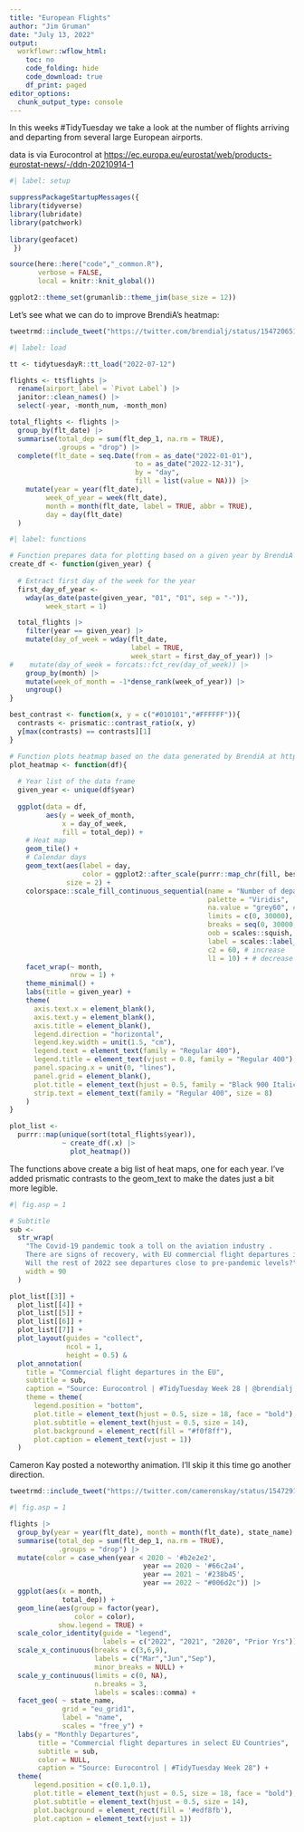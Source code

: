 ```yaml
---
title: "European Flights"
author: "Jim Gruman"
date: "July 13, 2022"
output:
  workflowr::wflow_html:
    toc: no
    code_folding: hide
    code_download: true
    df_print: paged
editor_options:
  chunk_output_type: console
---
```


In this weeks #TidyTuesday we take a look at the number of flights arriving and departing from several large European airports.

data is via Eurocontrol at [https://ec.europa.eu/eurostat/web/products-eurostat-news/-/ddn-20210914-1](https://ec.europa.eu/eurostat/web/products-eurostat-news/-/ddn-20210914-1)

```r
#| label: setup

suppressPackageStartupMessages({
library(tidyverse)
library(lubridate)
library(patchwork)
  
library(geofacet)
 })

source(here::here("code","_common.R"),
       verbose = FALSE,
       local = knitr::knit_global())

ggplot2::theme_set(grumanlib::theme_jim(base_size = 12))

```

Let's see what we can do to improve BrendiA's heatmap:

```r
tweetrmd::include_tweet("https://twitter.com/brendialj/status/1547206511910600706")
```


```r
#| label: load

tt <- tidytuesdayR::tt_load("2022-07-12")

flights <- tt$flights |> 
  rename(airport_label = `Pivot Label`) |> 
  janitor::clean_names() |> 
  select(-year, -month_num, -month_mon)

total_flights <- flights |> 
  group_by(flt_date) |> 
  summarise(total_dep = sum(flt_dep_1, na.rm = TRUE),
            .groups = "drop") |> 
  complete(flt_date = seq.Date(from = as_date("2022-01-01"),
                               to = as_date("2022-12-31"),
                               by = "day",
                               fill = list(value = NA))) |> 
    mutate(year = year(flt_date), 
         week_of_year = week(flt_date),
         month = month(flt_date, label = TRUE, abbr = TRUE),
         day = day(flt_date)
  )


```


```r
#| label: functions

# Function prepares data for plotting based on a given year by BrendiA at https://github.com/BrendiA/tidy-tuesday/blob/main/2022/week-28/week-28.R
create_df <- function(given_year) {
  
  # Extract first day of the week for the year
  first_day_of_year <-
    wday(as_date(paste(given_year, "01", "01", sep = "-")),
         week_start = 1)

  total_flights |> 
    filter(year == given_year) |> 
    mutate(day_of_week = wday(flt_date,
                              label = TRUE,
                              week_start = first_day_of_year)) |> 
#    mutate(day_of_week = forcats::fct_rev(day_of_week)) |>  
    group_by(month) |> 
    mutate(week_of_month = -1*dense_rank(week_of_year)) |> 
    ungroup()
}

best_contrast <- function(x, y = c("#010101","#FFFFFF")){
  contrasts <- prismatic::contrast_ratio(x, y)
  y[max(contrasts) == contrasts][1]
}

# Function plots heatmap based on the data generated by BrendiA at https://github.com/BrendiA/tidy-tuesday/blob/main/2022/week-28/week-28.R  with Emil Hvitfeldt's Prismatic text color adjustments
plot_heatmap <- function(df){
  
  # Year list of the data frame
  given_year <- unique(df$year)
  
  ggplot(data = df,
         aes(y = week_of_month, 
             x = day_of_week,
             fill = total_dep)) +
    # Heat map
    geom_tile() +
    # Calendar days
    geom_text(aes(label = day,
                  color = ggplot2::after_scale(purrr::map_chr(fill, best_contrast))),
              size = 2) +
    colorspace::scale_fill_continuous_sequential(name = "Number of departures",
                                                 palette = "Viridis",
                                                 na.value = "grey60", # Fill missing dates
                                                 limits = c(0, 30000),
                                                 breaks = seq(0, 30000, 10000),
                                                 oob = scales::squish,
                                                 label = scales::label_comma(accuracy = 1),
                                                 c2 = 60, # increase
                                                 l1 = 10) + # decrease
    facet_wrap(~ month,
               nrow = 1) +
    theme_minimal() +
    labs(title = given_year) +
    theme(
      axis.text.x = element_blank(),
      axis.text.y = element_blank(),
      axis.title = element_blank(),
      legend.direction = "horizontal",
      legend.key.width = unit(1.5, "cm"),
      legend.text = element_text(family = "Regular 400"),
      legend.title = element_text(vjust = 0.8, family = "Regular 400"),
      panel.spacing.x = unit(0, "lines"),
      panel.grid = element_blank(),
      plot.title = element_text(hjust = 0.5, family = "Black 900 Italic", size = 12, face = "bold"),
      strip.text = element_text(family = "Regular 400", size = 8)
    ) 
}

```

```r

plot_list <- 
  purrr::map(unique(sort(total_flights$year)),
             ~ create_df(.x) |> 
               plot_heatmap())

```

The functions above create a big list of heat maps, one for each year. I've added prismatic contrasts to the geom_text to make the dates just a bit more legible. 


```r
#| fig.asp = 1

# Subtitle 
sub <-
  str_wrap(
    "The Covid-19 pandemic took a toll on the aviation industry . 
    There are signs of recovery, with EU commercial flight departures increasing from mid-June 2021. 
    Will the rest of 2022 see departures close to pre-pandemic levels?",
    width = 90
  )

plot_list[[3]] + 
  plot_list[[4]] + 
  plot_list[[5]] + 
  plot_list[[6]] +
  plot_list[[7]] +
  plot_layout(guides = "collect",
              ncol = 1,
              height = 0.5) &
  plot_annotation(
    title = "Commercial flight departures in the EU",
    subtitle = sub,
    caption = "Source: Eurocontrol | #TidyTuesday Week 28 | @brendialj with the heatmap concept",
    theme = theme(
      legend.position = "bottom",
      plot.title = element_text(hjust = 0.5, size = 18, face = "bold"),
      plot.subtitle = element_text(hjust = 0.5, size = 14),
      plot.background = element_rect(fill = "#f0f8ff"),
      plot.caption = element_text(vjust = 1)) 
  )
```

Cameron Kay posted a noteworthy animation. I'll skip it this time go another direction.

```r
tweetrmd::include_tweet("https://twitter.com/cameronskay/status/1547291272183832577")
```


```r
#| fig.asp = 1

flights |>
  group_by(year = year(flt_date), month = month(flt_date), state_name) |> 
  summarise(total_dep = sum(flt_dep_1, na.rm = TRUE),
            .groups = "drop") |> 
  mutate(color = case_when(year < 2020 ~ '#b2e2e2',
                                 year == 2020 ~ '#66c2a4',
                                 year == 2021 ~ '#238b45',
                                 year == 2022 ~ "#006d2c")) |> 
  ggplot(aes(x = month,  
             total_dep)) +
  geom_line(aes(group = factor(year), 
                color = color),
            show.legend = TRUE) +
  scale_color_identity(guide = "legend",
                       labels = c("2022", "2021", "2020", "Prior Yrs")) +
  scale_x_continuous(breaks = c(3,6,9),
                     labels = c("Mar","Jun","Sep"),
                     minor_breaks = NULL) +
  scale_y_continuous(limits = c(0, NA), 
                     n.breaks = 3,
                     labels = scales::comma) +
  facet_geo( ~ state_name, 
             grid = "eu_grid1", 
             label = "name",
             scales = "free_y") +
  labs(y = "Monthly Departures",
       title = "Commercial flight departures in select EU Countries",
       subtitle = sub,
       color = NULL,
       caption = "Source: Eurocontrol | #TidyTuesday Week 28") +
  theme(
      legend.position = c(0.1,0.1),
      plot.title = element_text(hjust = 0.5, size = 18, face = "bold"),
      plot.subtitle = element_text(hjust = 0.5, size = 14),
      plot.background = element_rect(fill = '#edf8fb'),
      plot.caption = element_text(vjust = 1)) 
```




